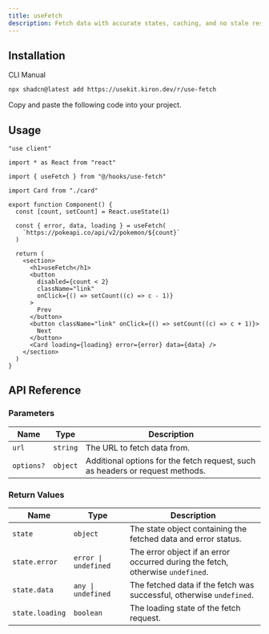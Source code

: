 ```yaml
---
title: useFetch
description: Fetch data with accurate states, caching, and no stale responses using useFetch.
---
```


<ComponentPreview name="use-fetch-demo" />

## Installation

<Tabs defaultValue="cli">

<TabsList>
  <TabsTrigger value="cli">CLI</TabsTrigger>
  <TabsTrigger value="manual">Manual</TabsTrigger>
</TabsList>

<TabsContent value="cli">

```bash
npx shadcn@latest add https://usekit.kiron.dev/r/use-fetch
```

</TabsContent>

<TabsContent value="manual">

<Steps>

<Step>Copy and paste the following code into your project.</Step>

<ComponentSource name="use-fetch" />

</Steps>

</TabsContent>

</Tabs>

## Usage

```tsx {5, 10, 12-14}
"use client"

import * as React from "react"

import { useFetch } from "@/hooks/use-fetch"

import Card from "./card"

export function Component() {
  const [count, setCount] = React.useState(1)

  const { error, data, loading } = useFetch(
    `https://pokeapi.co/api/v2/pokemon/${count}`
  )

  return (
    <section>
      <h1>useFetch</h1>
      <button
        disabled={count < 2}
        className="link"
        onClick={() => setCount((c) => c - 1)}
      >
        Prev
      </button>
      <button className="link" onClick={() => setCount((c) => c + 1)}>
        Next
      </button>
      <Card loading={loading} error={error} data={data} />
    </section>
  )
}
```

## API Reference

### Parameters

| Name       | Type     | Description                                                                   |
| ---------- | -------- | ----------------------------------------------------------------------------- |
| `url`      | `string` | The URL to fetch data from.                                                   |
| `options?` | `object` | Additional options for the fetch request, such as headers or request methods. |

### Return Values

| Name            | Type                 | Description                                                                    |
| --------------- | -------------------- | ------------------------------------------------------------------------------ |
| `state`         | `object`             | The state object containing the fetched data and error status.                 |
| `state.error`   | `error \| undefined` | The error object if an error occurred during the fetch, otherwise `undefined`. |
| `state.data`    | `any \| undefined`   | The fetched data if the fetch was successful, otherwise `undefined`.           |
| `state.loading` | `boolean`            | The loading state of the fetch request.                                        |
